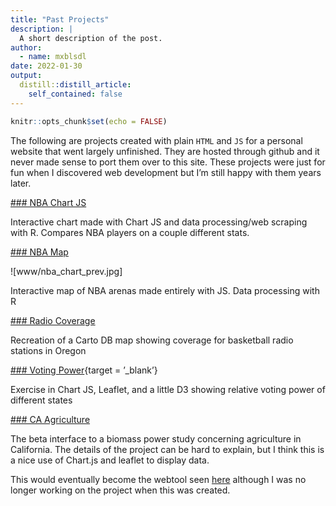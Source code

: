 ```yaml
---
title: "Past Projects"
description: |
  A short description of the post.
author:
  - name: mxblsdl
date: 2022-01-30
output:
  distill::distill_article:
    self_contained: false
---
```



```r
knitr::opts_chunk$set(echo = FALSE)
```


The following are projects created with plain `HTML` and `JS` for a personal website that went largely unfinished. They are hosted through github and it never made sense to port them over to this site. These projects were just for fun when I discovered web development but I'm still happy with them years later.

[### NBA Chart JS](https://mxblsdl.github.io/urls/nba_stats.html){target='_blank'}

Interactive chart made with Chart JS and data processing/web scraping with R. Compares NBA players on a couple different stats.


[### NBA Map](https://mxblsdl.github.io/nba_fission/){target='_blank'}

![www/nba_chart_prev.jpg]

Interactive map of NBA arenas made entirely with JS. Data processing with R


[### Radio Coverage](https://mxblsdl.github.io/urls/or_radio/){target='_blank'}

Recreation of a Carto DB map showing coverage for basketball radio stations in Oregon


[### Voting Power](https://mxblsdl.github.io/urls/voting_power.html){target = '_blank'}

Exercise in Chart JS, Leaflet, and a little D3 showing relative voting power of different states


[### CA Agriculture](https://mxblsdl.github.io/urls/ag.html){target='_blank'}

The beta interface to a biomass power study concerning agriculture in California. The details of the project can be hard to explain, but I think this is a nice use of Chart.js and leaflet to display data. 

This would eventually become the webtool seen [here](https://cbrec.schatzcenter.org/forest/forestry.html) although I was no longer working on the project when this was created.

